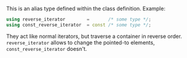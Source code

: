 This is an alias type defined within the class definition. Example:
```cpp
using reverse_iterator        =       /* some type */;
using const_reverse_iterator  = const /* some type */;
```

They act like normal iterators, but traverse a container in reverse order.
`reverse_iterator` allows to change the pointed-to elements, `const_reverse_iterator` doesn't.
